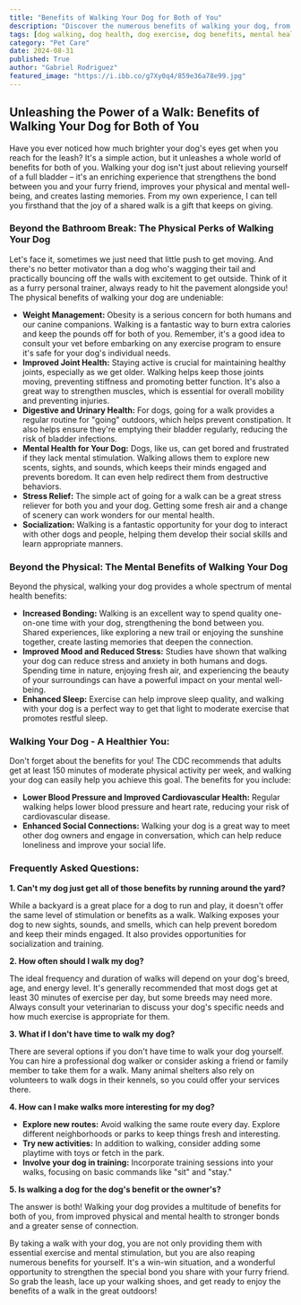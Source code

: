 ```yaml
---
title: "Benefits of Walking Your Dog for Both of You"
description: "Discover the numerous benefits of walking your dog, from improved physical and mental health for both you and your furry friend to stronger bonds and a greater sense of connection. Learn how walking can provide exercise, socialization, stress relief, and a deeper connection with your canine companion."
tags: [dog walking, dog health, dog exercise, dog benefits, mental health, physical health, pet care, dog owner, dog training, canine health, bonding, stress relief, socialization, pet ownership]
category: "Pet Care"
date: 2024-08-31
published: True
author: "Gabriel Rodriguez"
featured_image: "https://i.ibb.co/g7Xy0q4/859e36a78e99.jpg"
---
```


## Unleashing the Power of a Walk: Benefits of Walking Your Dog for Both of You

Have you ever noticed how much brighter your dog's eyes get when you reach for the leash? It's a simple action, but it unleashes a whole world of benefits for both of you.  Walking your dog isn't just about relieving yourself of a full bladder – it's an enriching experience that strengthens the bond between you and your furry friend, improves your physical and mental well-being, and creates lasting memories.  From my own experience, I can tell you firsthand that the joy of a shared walk is a gift that keeps on giving.

###  Beyond the Bathroom Break: The Physical Perks of Walking Your Dog

Let's face it, sometimes we just need that little push to get moving.  And there's no better motivator than a dog who's wagging their tail and practically bouncing off the walls with excitement to get outside.  Think of it as a furry personal trainer, always ready to hit the pavement alongside you!  The physical benefits of walking your dog are undeniable: 

* **Weight Management:**  Obesity is a serious concern for both humans and our canine companions.  Walking is a fantastic way to burn extra calories and keep the pounds off for both of you. Remember, it's a good idea to consult your vet before embarking on any exercise program to ensure it's safe for your dog's individual needs.
* **Improved Joint Health:**  Staying active is crucial for maintaining healthy joints, especially as we get older.  Walking helps keep those joints moving, preventing stiffness and promoting better function.  It's also a great way to strengthen muscles, which is essential for overall mobility and preventing injuries.
* **Digestive and Urinary Health:**  For dogs, going for a walk provides a regular routine for "going" outdoors, which helps prevent constipation.  It also helps ensure they're emptying their bladder regularly, reducing the risk of bladder infections. 
* **Mental Health for Your Dog:**  Dogs, like us, can get bored and frustrated if they lack mental stimulation. Walking allows them to explore new scents, sights, and sounds, which keeps their minds engaged and prevents boredom. It can even help redirect them from destructive behaviors. 
* **Stress Relief:**  The simple act of going for a walk can be a great stress reliever for both you and your dog.  Getting some fresh air and a change of scenery can work wonders for our mental health.
* **Socialization:**  Walking is a fantastic opportunity for your dog to interact with other dogs and people, helping them develop their social skills and learn appropriate manners.

### Beyond the Physical: The Mental Benefits of Walking Your Dog

Beyond the physical, walking your dog provides a whole spectrum of mental health benefits: 

* **Increased Bonding:**  Walking is an excellent way to spend quality one-on-one time with your dog, strengthening the bond between you.  Shared experiences, like exploring a new trail or enjoying the sunshine together, create lasting memories that deepen the connection.
* **Improved Mood and Reduced Stress:**  Studies have shown that walking your dog can reduce stress and anxiety in both humans and dogs.  Spending time in nature, enjoying fresh air, and experiencing the beauty of your surroundings can have a powerful impact on your mental well-being.
* **Enhanced Sleep:**  Exercise can help improve sleep quality, and walking with your dog is a perfect way to get that light to moderate exercise that promotes restful sleep.

###  Walking Your Dog - A Healthier You:

Don't forget about the benefits for you!  The CDC recommends that adults get at least 150 minutes of moderate physical activity per week, and walking your dog can easily help you achieve this goal.  The benefits for you include: 

* **Lower Blood Pressure and Improved Cardiovascular Health:**  Regular walking helps lower blood pressure and heart rate, reducing your risk of cardiovascular disease.
* **Enhanced Social Connections:**  Walking your dog is a great way to meet other dog owners and engage in conversation, which can help reduce loneliness and improve your social life. 

### Frequently Asked Questions:

**1. Can't my dog just get all of those benefits by running around the yard?**

While a backyard is a great place for a dog to run and play, it doesn't offer the same level of stimulation or benefits as a walk.  Walking exposes your dog to new sights, sounds, and smells, which can help prevent boredom and keep their minds engaged.  It also provides opportunities for socialization and training. 

**2. How often should I walk my dog?**

The ideal frequency and duration of walks will depend on your dog's breed, age, and energy level.  It's generally recommended that most dogs get at least 30 minutes of exercise per day, but some breeds may need more.  Always consult your veterinarian to discuss your dog's specific needs and how much exercise is appropriate for them.

**3. What if I don't have time to walk my dog?**

There are several options if you don't have time to walk your dog yourself.  You can hire a professional dog walker or consider asking a friend or family member to take them for a walk.  Many animal shelters also rely on volunteers to walk dogs in their kennels, so you could offer your services there.

**4. How can I make walks more interesting for my dog?**

* **Explore new routes:** Avoid walking the same route every day. Explore different neighborhoods or parks to keep things fresh and interesting.
* **Try new activities:** In addition to walking, consider adding some playtime with toys or fetch in the park. 
* **Involve your dog in training:** Incorporate training sessions into your walks, focusing on basic commands like "sit" and "stay."

**5. Is walking a dog for the dog's benefit or the owner's?**

The answer is both!  Walking your dog provides a multitude of benefits for both of you, from improved physical and mental health to stronger bonds and a greater sense of connection.

By taking a walk with your dog, you are not only providing them with essential exercise and mental stimulation, but you are also reaping numerous benefits for yourself.  It's a win-win situation, and a wonderful opportunity to strengthen the special bond you share with your furry friend.  So grab the leash, lace up your walking shoes, and get ready to enjoy the benefits of a walk in the great outdoors!